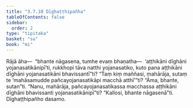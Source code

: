 ```yaml
---
title: "3.7.10 Dīghaṭṭhipañha"
tableOfContents: false
sidebar:
  order: 2
type: "tipitaka"
basket: "su"
book: "mi"
---
```



<DynamicBreadcrumb />

<Division number="103" book="mi">

<Paragraph number="488" book="mi">
Rājā āha—  “bhante nāgasena, tumhe evaṃ bhaṇatha—  ‘aṭṭhikāni dīghāni yojanasatikānipī’ti, rukkhopi tāva natthi yojanasatiko, kuto pana aṭṭhikāni dīghāni yojanasatikāni bhavissantī”ti?
</Paragraph>

<Paragraph number="489" book="mi">
“Taṃ kiṃ maññasi, mahārāja, sutaṃ te ‘mahāsamudde pañcayojanasatikāpi macchā atthī’”ti? “Āma, bhante, sutan”ti. “Nanu, mahārāja, pañcayojanasatikassa macchassa aṭṭhikāni dīghāni bhavissanti yojanasatikānipī”ti?
</Paragraph>

<Paragraph number="490" book="mi">
“Kallosi, bhante nāgasenā”ti.

</Paragraph>
</Division>

<Paragraph number="491" type="center" book="mi">
Dīghaṭṭhipañho dasamo.
</Paragraph>